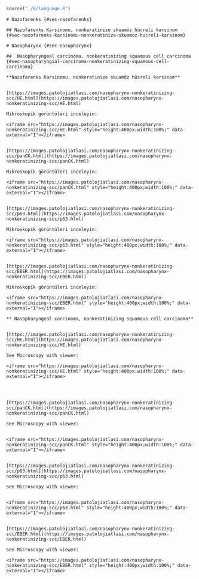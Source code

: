 
```r

source("./R/language.R")

```




```asis
# Nazofarenks {#sec-nazofarenks} 

## Nazofarenks Karsinomu, nonkeratinize skuamöz hücreli karsinom {#sec-nazofarenks-karsinomu-nonkeratinize-skuamoz-hucreli-karsinom} 

```




```asis
# Nasopharynx {#sec-nasopharynx} 

##  Nasopharyngeal carcinoma, nonkeratinizing squamous cell carcinoma {#sec-nasopharyngial-carcinoma-nonkeratinizing-squamous-cell-carcinoma} 

```




```asis

**Nazofarenks Karsinomu, nonkeratinize skuamöz hücreli karsinom**


[https://images.patolojiatlasi.com/nasopharynx-nonkeratinizing-scc/HE.html](https://images.patolojiatlasi.com/nasopharynx-nonkeratinizing-scc/HE.html)

Mikroskopik görüntüleri inceleyin:

<iframe src="https://images.patolojiatlasi.com/nasopharynx-nonkeratinizing-scc/HE.html" style="height:400px;width:100%;" data-external="1"></iframe>


[https://images.patolojiatlasi.com/nasopharynx-nonkeratinizing-scc/panCK.html](https://images.patolojiatlasi.com/nasopharynx-nonkeratinizing-scc/panCK.html)

Mikroskopik görüntüleri inceleyin:

<iframe src="https://images.patolojiatlasi.com/nasopharynx-nonkeratinizing-scc/panCK.html" style="height:400px;width:100%;" data-external="1"></iframe>


[https://images.patolojiatlasi.com/nasopharynx-nonkeratinizing-scc/p63.html](https://images.patolojiatlasi.com/nasopharynx-nonkeratinizing-scc/p63.html)

Mikroskopik görüntüleri inceleyin:

<iframe src="https://images.patolojiatlasi.com/nasopharynx-nonkeratinizing-scc/p63.html" style="height:400px;width:100%;" data-external="1"></iframe>


[https://images.patolojiatlasi.com/nasopharynx-nonkeratinizing-scc/EBER.html](https://images.patolojiatlasi.com/nasopharynx-nonkeratinizing-scc/EBER.html)

Mikroskopik görüntüleri inceleyin:

<iframe src="https://images.patolojiatlasi.com/nasopharynx-nonkeratinizing-scc/EBER.html" style="height:400px;width:100%;" data-external="1"></iframe>

```




```asis

** Nasopharyngeal carcinoma, nonkeratinizing squamous cell carcinoma**


[https://images.patolojiatlasi.com/nasopharynx-nonkeratinizing-scc/HE.html](https://images.patolojiatlasi.com/nasopharynx-nonkeratinizing-scc/HE.html)

See Microscopy with viewer: 

<iframe src="https://images.patolojiatlasi.com/nasopharynx-nonkeratinizing-scc/HE.html" style="height:400px;width:100%;" data-external="1"></iframe>




[https://images.patolojiatlasi.com/nasopharynx-nonkeratinizing-scc/panCK.html](https://images.patolojiatlasi.com/nasopharynx-nonkeratinizing-scc/panCK.html)

See Microscopy with viewer: 


<iframe src="https://images.patolojiatlasi.com/nasopharynx-nonkeratinizing-scc/panCK.html" style="height:400px;width:100%;" data-external="1"></iframe>


[https://images.patolojiatlasi.com/nasopharynx-nonkeratinizing-scc/p63.html](https://images.patolojiatlasi.com/nasopharynx-nonkeratinizing-scc/p63.html)

See Microscopy with viewer: 


<iframe src="https://images.patolojiatlasi.com/nasopharynx-nonkeratinizing-scc/p63.html" style="height:400px;width:100%;" data-external="1"></iframe>


[https://images.patolojiatlasi.com/nasopharynx-nonkeratinizing-scc/EBER.html](https://images.patolojiatlasi.com/nasopharynx-nonkeratinizing-scc/EBER.html)

See Microscopy with viewer: 

<iframe src="https://images.patolojiatlasi.com/nasopharynx-nonkeratinizing-scc/EBER.html" style="height:400px;width:100%;" data-external="1"></iframe>




```



